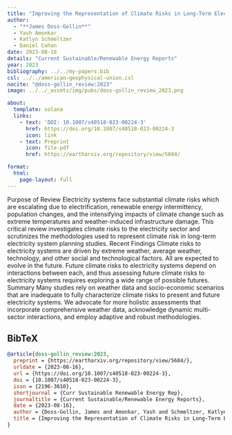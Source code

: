 ```yaml
---
title: "Improving the Representation of Climate Risks in Long-Term Electricity Systems Planning: A Critical Review"
author:
  - "**James Doss-Gollin**"
  - Yash Amonkar
  - Katlyn Schmeltzer
  - Daniel Cohan
date: 2023-08-16
details: "Current Sustainable/Renewable Energy Reports"
year: 2023
bibliography: ../../my-papers.bib
csl: ../../american-geophysical-union.csl
nocite: "@doss-gollin_review:2023"
image: ../../_assets/img/pubs/doss-gollin_review_2023.png

about:
  template: solana
  links:
    - text: 'DOI: 10.1007/s40518-023-00224-3'
      href: https://doi.org/10.1007/s40518-023-00224-3
      icon: link
    - text: Preprint
      icon: file-pdf
      href: https://eartharxiv.org/repository/view/5684/

format:
  html:
    page-layout: full
---
```


Purpose of Review Electricity systems face substantial climate risks which are escalating due to electrification, renewable energy intermittency, population changes, and the intensifying impacts of climate change such as extreme temperatures and weather-induced infrastructure damage. This critical review investigates climate risks to the electricity sector and scrutinizes the methodologies used to represent climate risk in long-term electricity system planning studies. Recent Findings Climate risks to electricity systems are driven by extreme weather, average weather, technology, and other social and technological factors. All are expected to evolve in the future. Future climate risks to electricity systems depend on interactions between each, and thus assessing future climate risks to electricity systems requires exploring a wide range of possible futures.  Summary Many studies rely on weather data and socio-economic scenarios that are inadequate to fully characterize climate risks to present and future electricity systems. We advocate for more holistic assessments that incorporate comprehensive weather data, acknowledge dynamic multi-sector interactions, and employ adaptive and robust methodologies.

## BibTeX

```bibtex
@article{doss-gollin_review:2023,
  preprint = {https://eartharxiv.org/repository/view/5684/},
  urldate = {2023-08-16},
  url = {https://doi.org/10.1007/s40518-023-00224-3},
  doi = {10.1007/s40518-023-00224-3},
  issn = {2196-3010},
  shortjournal = {Curr Sustainable Renewable Energy Rep},
  journaltitle = {Current Sustainable/Renewable Energy Reports},
  date = {2023-08-16},
  author = {Doss-Gollin, James and Amonkar, Yash and Schmeltzer, Katlyn and Cohan, Daniel},
  title = {Improving the Representation of Climate Risks in Long-Term Electricity Systems Planning: A Critical Review},
}
```
